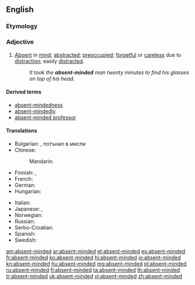 ==English==

===Etymology===
{{compound|absent|minded}}

===Adjective===
{{en-adj}}

# [[absent|Absent]] in [[mind]]; [[abstracted]]; [[preoccupied]]; [[forgetful]] or [[careless]] due to [[distraction]]; easily [[distract]]ed.
#: ''It took the '''absent-minded''' man twenty minutes to find his glasses on top of his head.''

====Derived terms====
* [[absent-mindedness]]
* [[absent-mindedly]]
* [[absent-minded professor]]

====Translations====
{{trans-top|absent in mind}}
* Bulgarian: {{t+|bg|разсеян}}, потънал в мисли
* Chinese:
*: Mandarin: {{t|cmn|心不在焉|tr=xīnbùzàiyān|sc=Hani}}
* Finnish: {{t-|fi|hajamielinen}} {{qualifier|forgetful}}, {{t-|fi|poissaoleva}} {{qualifier|absent in mind}}
* French: {{t+|fr|distrait}}
* German: {{t+|de|zerstreut}}
* Hungarian: {{t+|hu|szórakozott}}
{{trans-mid}}
* Italian: {{t-|it|svanito}}
* Japanese: {{t+|ja|ぼんやり|tr=bon'yari|sc=Jpan}}, {{t-|ja|上の空|tr=うわのそらの, uwa-no sora-no|alt=上の空の|sc=Jpan}}
* Norwegian: {{t+|no|distré}}
* Russian: {{t+|ru|рассеянный|tr=rasséjannyj|sc=Cyrl}}
* Serbo-Croatian: {{t-|sh|rasejan}}
* Spanish: {{t+|es|distraído}}
* Swedish: {{t+|sv|tankspridd}}
{{trans-bottom}}

[[am:absent-minded]]
[[ar:absent-minded]]
[[et:absent-minded]]
[[es:absent-minded]]
[[fr:absent-minded]]
[[ko:absent-minded]]
[[hi:absent-minded]]
[[io:absent-minded]]
[[kn:absent-minded]]
[[hu:absent-minded]]
[[mg:absent-minded]]
[[pl:absent-minded]]
[[ru:absent-minded]]
[[fi:absent-minded]]
[[ta:absent-minded]]
[[th:absent-minded]]
[[tr:absent-minded]]
[[uk:absent-minded]]
[[vi:absent-minded]]
[[zh:absent-minded]]